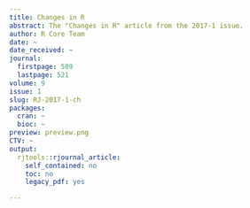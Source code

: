 ```yaml
---
title: Changes in R
abstract: The "Changes in R" article from the 2017-1 issue.
author: R Core Team
date: ~
date_received: ~
journal:
  firstpage: 509
  lastpage: 521
volume: 9
issue: 1
slug: RJ-2017-1-ch
packages:
  cran: ~
  bioc: ~
preview: preview.png
CTV: ~
output:
  rjtools::rjournal_article:
    self_contained: no
    toc: no
    legacy_pdf: yes

---
```

